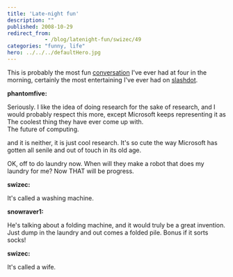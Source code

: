 ```yaml
---
title: 'Late-night fun'
description: ""
published: 2008-10-29
redirect_from: 
            - /blog/latenight-fun/swizec/49
categories: "funny, life"
hero: ../../../defaultHero.jpg
---
```

This is probably the most fun [conversation](http://slashdot.org/comments.pl?sid=1012203&cid=25564795) I've ever had at four in the morning, certainly the most entertaining I've ever had on [slashdot](http://slashdot.org).

**phantomfive:**

Seriously. I like the idea of doing research for the sake of research, and I would probably respect this more, except Microsoft keeps representing it as  
The coolest thing they have ever come up with.  
The future of computing.  
  
and it is neither, it is just cool research. It's so cute the way Microsoft has gotten all senile and out of touch in its old age.  
  
OK, off to do laundry now. When will they make a robot that does my laundry for me? Now THAT will be progress.

**swizec:**

It's called a washing machine.

**snowraver1:**

He's talking about a folding machine, and it would truly be a great invention. Just dump in the laundry and out comes a folded pile. Bonus if it sorts socks!

**swizec:**

It's called a wife.